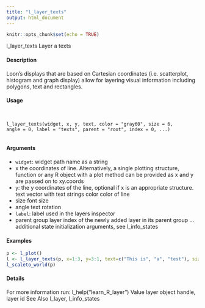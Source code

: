 ```yaml
---
title: "l_layer_texts"
output: html_document
---
```


```r
knitr::opts_chunk$set(echo = TRUE)
```
l_layer_texts Layer a texts

#### Description 

Loon's displays that are based on Cartesian coordinates (i.e. scatterplot, histogram and graph display)
allow for layering visual information including polygons, text and rectangles.

#### Usage
<pre><code>

l_layer_texts(widget, x, y, text, color = "gray60", size = 6,
angle = 0, label = "texts", parent = "root", index = 0, ...)

</code></pre>
#### Arguments 

* ``widget``: widget path name as a string
* x the coordinates of line. Alternatively, a single plotting structure, function or any R object with a plot method can be provided as x and y are passed on to xy.coords
* ``y``:  the y coordinates of the line, optional if x is an appropriate structure.
text vector with text strings color color of line
* size font size
* angle text rotation
* ``label``:  label used in the layers inspector
* parent group layer index of the newly added layer in its parent group
... additional state initialization arguments, see l_info_states



#### Examples 
```r
p <- l_plot()
l <- l_layer_texts(p, x=1:3, y=3:1, text=c("This is", "a", "test"), size=20)
l_scaleto_world(p)
```

#### Details 

For more information run: l_help("learn_R_layer")
Value
layer object handle, layer id
See Also
l_layer, l_info_states